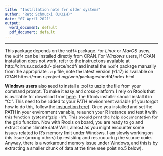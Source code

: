 ```yaml
---
title: "Installation note for older systems"
author: "Reto Schmucki (UKCEH)"
date: "07 April 2021"
output:
  word_document: default
  pdf_document: default
---
```

---------

This package depends on the `ncdf4` package. For *Linux* or *MacOS* users, the `ncdf4` can be installed directly from CRAN. For *Windows* users, if CRAN installation does not work, refer to the instructions available at http://cirrus.ucsd.edu/\~pierce/ncdf/ and install the `ncdf4` package manually from the appropriate `.zip` file, note the latest version (v1.17) is available on CRAN https://cran.r-project.org/web/packages/ncdf4/index.html.

**Windows users** also need to install a tool to unzip the file from your command prompt. To make it easy and cross-platform, I rely on Rtools that is available for download from [here](https://cran.r-project.org/bin/windows/Rtools/index.html). The Rtools installer should install it in "C:\Rtools\bin". This need to be added to your PATH environment variable (if you forgot how to do this, follow the [instruction here](http://www.computerhope.com/issues/ch000549.htm)). Once you installed and set the PATH in your environment variable, relaunch your R instance and test it with this function system("gzip -h"). This should print the help documentation for the gzip function. Now with Rtools on board, you are ready to go and extract some climate data! Well, almost as you might encounter some issues related to R's memory limit under Windows. I am slowly working on this issue (among others) by revisiting and restructuring the source code. Anyway, there is a workaround memory issue under Windows, and this is by extracting a smaller chunk of data at the time (see point no.5 below).
